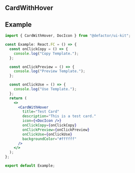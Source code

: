 
<Meta title="V2/Cards/CardWithHover/Documentation" component={CardWithHover} />

## CardWithHover

## Example

```jsx
import { CardWithHover, DocIcon } from "@defactor/ui-kit";

const Example: React.FC = () => {
  const onClickCopy = () => {
    console.log("Copy Template.");
  };

  const onClickPreview = () => {
    console.log("Preview Template.");
  };

  const onClickUse = () => {
    console.log("Use Template.");
  };
  return (
    <>
      <CardWithHover
        title="Test Card"
        description="This is a test card."
        icon={<DocIcon />}
        onClickCopy={onClickCopy}
        onClickPreview={onClickPreview}
        onClickUse={onClickUse}
        backgroundColor="#ffffff"
      />
    </>
  );
};

export default Example;
```
